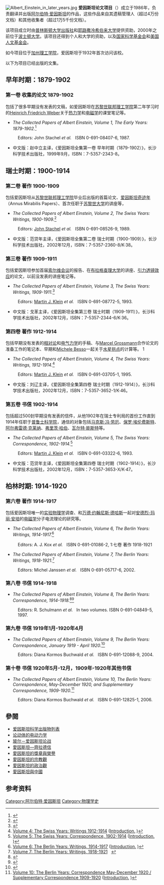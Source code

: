 [[File:Albert_Einstein_in_later_years.jpg|thumb]]
'''爱因斯坦论文项目'''（{{lang-en|Einstein Papers Project}}）成立于1986年，负责翻译并出版[[阿尔伯特·爱因斯坦|阿尔伯特·爱因斯坦]]的作品，这些作品来自其遗稿管理人（超过4万份文档）和其他收集者（超过1万5千份文档）。

该项目成立时由[[普林斯顿大学出版社|普林斯顿大学出版社]]和[[耶路撒冷希伯来大学|耶路撒冷希伯来大学]]提供资助，2000年之前位于[[波士顿大学|波士顿大学]]。该项目还得到个人和大学的资助，以及[[国家科学基金会|国家科学基金会]]和[[美国人文基金会|美国人文基金会]]。

如今项目位于[[加州理工学院|加州理工学院]]，爱因斯坦于1932年首次访问该校。

以下为项目已经出版的文集。

==早年时期：1879-1902==
===第一卷 收集的论文 1879-1902===
包括了很多早期没有发表的文稿，如爱因斯坦在[[苏黎世联邦理工学院|苏黎世联邦理工学院]]第二年学习时的[[Heinrich_Friedrich_Weber|Heinrich Friedrich Weber]]关于[[热力学|热力学]]和[[电磁学|电磁学]]的课堂笔记等。

* ''The Collected Papers of Albert Einstein, Volume 1, The Early Years: 1879-1902.''<ref>{{Cite web |url=http://einsteinpapers.press.princeton.edu/vol1-doc/ |title=Volume 1: The Early Years, 1879 - 1902 |accessdate=2018-02-02 |archive-date=2015-05-25 |archive-url=https://web.archive.org/web/20150525053659/http://einsteinpapers.press.princeton.edu/vol1-doc |dead-url=no }}</ref>
:Editors:  John Stachel ''et al.''    ISBN 0-691-08407-6, 1987.

* 中文版：赵中立主译，《爱因斯坦全集第一卷 早年时期（1879-1902）》，长沙科学技术出版社，1999年9月，ISBN：7-5357-2343-8。

==瑞士时期：1900-1914==
===第二卷 著作 1900-1909===
包括爱因斯坦从[[苏黎世联邦理工学院|苏黎世联邦理工学院]]毕业后出版的首篇论文、[[爱因斯坦奇迹年|爱因斯坦奇迹年]]（Annus Mirabilis Papers）、首次任职于[[苏黎世大学|苏黎世大学]]的讲座等，

* ''The Collected Papers of Albert Einstein, Volume 2, The Swiss Years: Writings, 1900-1909.''<ref>{{Cite web |url=http://einsteinpapers.press.princeton.edu/vol2-doc/ |title=Volume 2: The Swiss Years: Writings, 1900-1909 |accessdate=2018-02-02 |archive-date=2015-05-25 |archive-url=https://web.archive.org/web/20150525040017/http://einsteinpapers.press.princeton.edu/vol2-doc |dead-url=no }}</ref>
: Editors: [[John_Stachel|John Stachel]] ''et al.''    ISBN 0-691-08526-9, 1989.

*中文版：范贷年主译，《爱因斯坦全集第二卷 瑞士时期（1900-1909）》，长沙科学技术出版社，2002年12月，ISBN：7-5357-2360-8/K·38。

===第三卷 著作 1909-1911===
包括爱因斯坦参加首届[[索尔维会议|索尔维会议]]的报告、在[[布拉格查理大学|布拉格查理大学]]的讲座、[[引力透镜效应|引力透镜效应]]的论文，以前没发表的讲座笔记等。

* ''The Collected Papers of Albert Einstein, Volume 3, The Swiss Years: Writings, 1909-1911.''<ref>{{Cite web |url=http://einsteinpapers.press.princeton.edu/vol3-doc/ |title=Volume 3: The Swiss Years: Writings 1909-1911 |accessdate=2018-02-02 |archive-date=2015-06-26 |archive-url=https://web.archive.org/web/20150626113942/http://einsteinpapers.press.princeton.edu/vol3-doc/ |dead-url=no }}</ref>
: Editors: [[Martin_J._Klein|Martin J. Klein]] ''et al.''    ISBN 0-691-08772-5, 1993.

*中文版：戈革主译，《爱因斯坦全集第三卷 瑞士时期（1909-1911）》，长沙科学技术出版社，2002年12月，ISBN：7-5357-2344-6/K·36。

===第四卷 著作 1912-1914===
包括早期没有发表的[[相对论|相对论]]和[[电气力学|电气力学]]的手稿、与[[Marcel_Grossmann|Marcel Grossmann]]合作论文的准备工作的笔记本、早期和[[Michele_Besso|Michele Besso]]一起关于[[水星|水星]][[拱点|拱点]]的计算等。
1
* ''The Collected Papers of Albert Einstein, Volume 4, The Swiss Years: Writings, 1912-1914.''<ref>[http://einsteinpapers.press.princeton.edu/vol4-doc/ Volume 4: The Swiss Years: Writings 1912-1914]  {{webarchive|url=https://web.archive.org/web/20081228102018/http://www.einstein.caltech.edu/Volume04.html |date=2008-12-28 }} ([http://www.einstein.caltech.edu/vol04_intro.htm Introduction.] {{webarchive|url=https://web.archive.org/web/20090504004549/http://www.einstein.caltech.edu/vol04_intro.htm |date=2009-05-04 }})</ref>
: Editors: [[Martin_J._Klein|Martin J. Klein]] ''et al.''    ISBN 0-691-03705-1, 1995.

*中文版：刘辽主译，《爱因斯坦全集第四卷 瑞士时期（1912-1914）》，长沙科学技术出版社，2002年12月，ISBN：7-5357-3652-1/K·46。

===第五卷 书信 1902-1914===
包括超过500封早期没有发表的信件，从他1902年在瑞士专利局的首份工作直到1914年任职于[[普鲁士科学院|普鲁士科学院]]，通信的对象包括[[马克斯·冯·劳厄|马克斯·冯·劳厄]]、[[保罗·埃伦费斯特|保罗·埃伦费斯特]]、[[阿尔弗雷德·克莱纳|阿尔弗雷德·克莱纳]]、[[弗里茨·哈伯|弗里茨·哈伯]]、[[瓦尔特·能斯特|瓦尔特·能斯特]]等。

* ''The Collected Papers of Albert Einstein, Volume 5, The Swiss Years: Correspondence, 1902-1914.''<ref>[http://einsteinpapers.press.princeton.edu/vol5-doc/ Volume 5: The Swiss Years: Correspondence, 1902-1914] {{Wayback|url=http://einsteinpapers.press.princeton.edu/vol5-doc/ |date=20180115133523 }}  ([http://www.einstein.caltech.edu/vol05_intro.htm Introduction.] {{webarchive|url=https://web.archive.org/web/20080704130358/http://www.einstein.caltech.edu/vol05_intro.htm |date=2008-07-04 }})</ref>
: Editors: [[Martin_J._Klein|Martin J. Klein]] ''et al.''    ISBN 0-691-03322-6, 1993.

*中文版：范贷年主译，《爱因斯坦全集第四卷 瑞士时期（1902-1914）》，长沙科学技术出版社，2002年12月，ISBN：7-5357-3653-X/K·47。

==柏林时期: 1914-1920==
===第六卷 著作 1914-1917===
包括爱因斯坦唯一的[[实验物理学|实验物理学]]调查、和[[万德·约翰尼斯·德哈斯|万德·约翰尼斯·德哈斯]]一起对[[安德烈-玛丽·安培|安德烈-玛丽·安培]]的[[电磁学|电磁学]]分子电流理论的研究等。

* ''The Collected Papers of Albert Einstein, Volume 6, The Berlin Years: Writings, 1914-1917.''<ref>[http://einsteinpapers.press.princeton.edu/vol6-doc/ Volume 6: The Berlin Years: Writings, 1914-1917] {{Wayback|url=http://einsteinpapers.press.princeton.edu/vol6-doc/ |date=20160322020816 }}  ([http://www.einstein.caltech.edu/vol06_intro.htm Introduction.] {{webarchive|url=https://web.archive.org/web/20080704130413/http://www.einstein.caltech.edu/vol06_intro.htm |date=2008-07-04 }})</ref>
: Editors: A. J. Kox ''et al.''    ISBN 0-691-01086-2, 1:七卷 著作 1918-1921
* ''The Collected Papers of Albert Einstein, Volume 7, The Berlin Years: Writings, 1918-1921.''<ref name="EinsteinPoliticsVol7">[http://einsteinpapers.press.princeton.edu/vol7-doc/ Volume 7: The Berlin Years: Writings, 1918-1921] {{Wayback|url=http://einsteinpapers.press.princeton.edu/vol7-doc/ |date=20180115133532 }}   {{cite web |url= http://pr.caltech.edu/periodicals/336/articles/Volume%202/11-14-02/einstein.html |title= New book reveals Einstein’s politics |work= Caltech 336 vol. 2, no. 17 |date= 2002-11-14 |quote= Included in the volume is Einstein’s course notebook from November 9, 1918—the date [[William_II,_German_Emperor#Abdication_and_flight|Kaiser Wilhelm]] abdicated—with an entry that “due to revolution” the day’s lecture was canceled. |accessdate= 2009-02-18 |archive-date= 2010-06-02 |archive-url= https://web.archive.org/web/20100602221114/http://pr.caltech.edu/periodicals/336/articles/Volume%202/11-14-02/einstein.html |dead-url= no }}</ref>
: Editors: Michel Janssen ''et al.''    ISBN 0-691-05717-6, 2002.

===第八卷 书信 1914-1918===
* ''The Collected Papers of Albert Einstein, Volume 8, The Berlin Years: Correspondence, 1914-1918.''<ref>{{Cite web |url=http://einsteinpapers.press.princeton.edu/vol8a-doc/ |title=Volume 8, Part A: The Berlin Years: Correspondence 1914-1917 |accessdate=2018-02-02 |archive-date=2018-01-15 |archive-url=https://web.archive.org/web/20180115133307/http://einsteinpapers.press.princeton.edu/vol8a-doc/ |dead-url=no }}</ref><ref>{{Cite web |url=http://einsteinpapers.press.princeton.edu/vol8b-doc/ |title=Volume 8, Part B: The Berlin Years: Correspondence 1918 |accessdate=2018-02-02 |archive-date=2018-01-15 |archive-url=https://web.archive.org/web/20180115133542/http://einsteinpapers.press.princeton.edu/vol8b-doc/ |dead-url=no }}</ref>
: Editors: R. Schulmann ''et al.''    In two volumes.  ISBN 0-691-04849-5, 1997.

===第九卷 书信 1919年1月-1920年4月===
* ''The Collected Papers of Albert Einstein, Volume 9, The Berlin Years: Correspondence, January 1919 - April 1920.''<ref>{{Cite web |url=http://einsteinpapers.press.princeton.edu/vol9-doc/ |title=Volume 9: The Berlin Years: Correspondence January 1919-April 1920 |accessdate=2018-02-02 |archive-date=2018-01-15 |archive-url=https://web.archive.org/web/20180115133950/http://einsteinpapers.press.princeton.edu/vol9-doc/ |dead-url=no }}</ref>
: Editors: Diana Kormos Buchwald ''et al.''    ISBN 0-691-12088-9, 2004.

===第十卷 书信 1920年5月-12月，1909年-1920年其他书信===
* ''The Collected Papers of Albert Einstein, Volume 10, The Berlin Years: Correspondence, May-December 1920, and Supplementary Correspondence, 1909-1920.''<ref>[http://einsteinpapers.press.princeton.edu/vol10-doc/ Volume 10: The Berlin Years: Correspondence May-December 1920 / Supplementary Correspondence 1909-1920] {{Wayback|url=http://einsteinpapers.press.princeton.edu/vol10-doc/ |date=20180115133252 }}  ([http://www.einstein.caltech.edu/vol10_intro.htm Introduction.] {{webarchive|url=https://web.archive.org/web/20081228111439/http://www.einstein.caltech.edu/vol10_intro.htm |date=2008-12-28 }})</ref>
: Editors: Diana Kormos Buchwald ''et al.''    ISBN 0-691-12825-1, 2006.

== 參閱 ==
* [[爱因斯坦科学出版物列表|爱因斯坦科学出版物列表]]
* [[论动体的电动力学|论动体的电动力学]]
* [[玻尔－爱因斯坦论战|玻尔－爱因斯坦论战]]
* [[愛因斯坦—齊拉德信|愛因斯坦—齊拉德信]]
*[[愛因斯坦的獎章與榮譽|愛因斯坦的獎章與榮譽]]
*[[愛因斯坦的宗教觀|愛因斯坦的宗教觀]]
*[[愛因斯坦的政治觀|愛因斯坦的政治觀]]
*[[愛因斯坦與中國|愛因斯坦與中國]]

==参考资料==
{{reflist}}

[[Category:阿尔伯特·爱因斯坦|Category:阿尔伯特·爱因斯坦]]
[[Category:物理学史|Category:物理学史]]